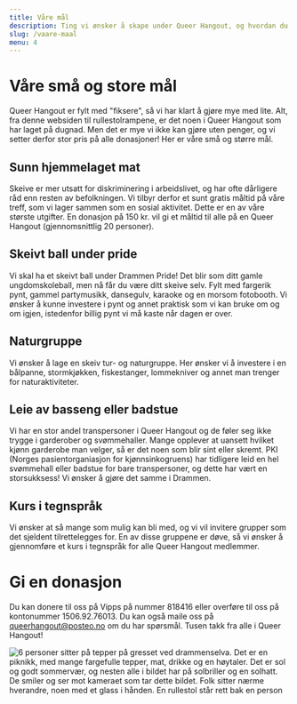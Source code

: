 ```yaml
---
title: Våre mål
description: Ting vi ønsker å skape under Queer Hangout, og hvordan du kan hjelpe!
slug: /vaare-maal
menu: 4
---
```


# Våre små og store mål
  
Queer Hangout er fylt med "fiksere", så vi har klart å gjøre mye med lite. Alt, fra denne websiden til rullestolrampene, er det noen i Queer Hangout som har laget på dugnad. Men det er mye vi ikke kan gjøre uten penger, og vi setter derfor stor pris på alle donasjoner! Her er våre små og større mål.  

  
## Sunn hjemmelaget mat  
Skeive er mer utsatt for diskriminering i arbeidslivet, og har ofte dårligere råd enn resten av befolkningen. Vi tilbyr derfor et sunt gratis måltid på våre treff, som vi lager sammen som en sosial aktivitet. Dette er en av våre største utgifter. En donasjon på 150 kr. vil gi et måltid til alle på en Queer Hangout (gjennomsnittlig 20 personer).  


## Skeivt ball under pride  
Vi skal ha et skeivt ball under Drammen Pride! Det blir som ditt gamle ungdomskoleball, men nå får du være ditt skeive selv. Fylt med fargerik pynt, gammel partymusikk, dansegulv, karaoke og en morsom fotobooth. Vi ønsker å kunne investere i pynt og annet praktisk som vi kan bruke om og om igjen, istedenfor billig pynt vi må kaste når dagen er over.  

  
## Naturgruppe  
Vi ønsker å lage en skeiv tur- og naturgruppe. Her ønsker vi å investere i en bålpanne, stormkjøkken, fiskestanger, lommekniver og annet man trenger for naturaktiviteter.  


## Leie av basseng eller badstue  
Vi har en stor andel transpersoner i Queer Hangout og de føler seg ikke trygge i garderober og svømmehaller. Mange opplever at uansett hvilket kjønn garderobe man velger, så er det noen som blir sint eller skremt. PKI (Norges pasientorganiasjon for kjønnsinkogruens) har tidligere leid en hel svømmehall eller badstue for bare transpersoner, og dette har vært en storsukksess! Vi ønsker å gjøre det samme i Drammen.  

  
## Kurs i tegnspråk
Vi ønsker at så mange som mulig kan bli med, og vi vil invitere grupper som det sjeldent tilrettelegges for. En av disse gruppene er døve, så vi ønsker å gjennomføre et kurs i tegnspråk for alle Queer Hangout medlemmer.  

  
# Gi en donasjon  
Du kan donere til oss på Vipps på nummer 818416 eller overføre til oss på kontonummer 1506.92.76013. Du kan også maile oss på [queerhangout@posteo.no](mailto:queerhangout@posteo.no) om du har spørsmål. Tusen takk fra alle i Queer Hangout!  
  
![6 personer sitter på tepper på gresset ved drammenselva. Det er en piknikk, med mange fargefulle tepper, mat, drikke og en høytaler. Det er sol og godt sommervær, og nesten alle i bildet har på solbriller og en solhatt. De smiler og ser mot kameraet som tar dette bildet. Folk sitter nærme hverandre, noen med et glass i hånden. En rullestol står rett bak en person](../images/piknik.jpg)  
